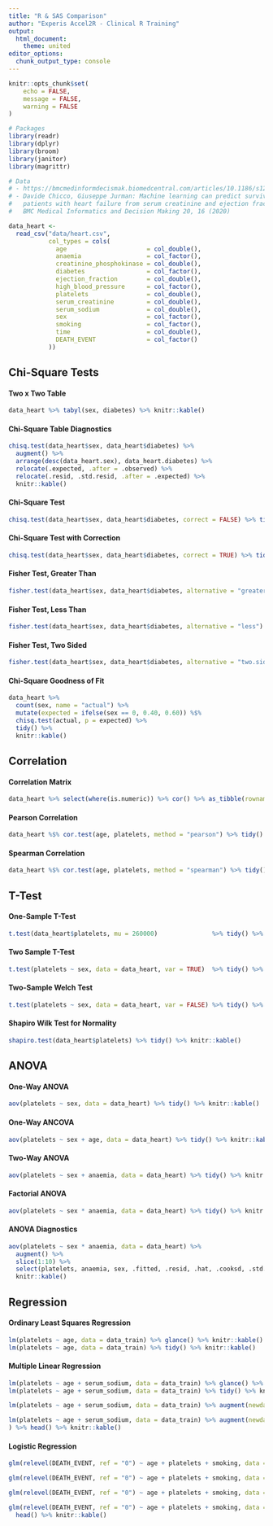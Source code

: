 ---
title: "R & SAS Comparison"
author: "Experis Accel2R - Clinical R Training"
output: 
  html_document:
    theme: united
editor_options: 
  chunk_output_type: console
---

```{r setup, include=FALSE}
knitr::opts_chunk$set(
	echo = FALSE,
	message = FALSE,
	warning = FALSE
)

# Packages
library(readr)
library(dplyr)
library(broom)
library(janitor)
library(magrittr)

# Data
# - https://bmcmedinformdecismak.biomedcentral.com/articles/10.1186/s12911-020-1023-5
# - Davide Chicco, Giuseppe Jurman: Machine learning can predict survival of
#   patients with heart failure from serum creatinine and ejection fraction alone.
#   BMC Medical Informatics and Decision Making 20, 16 (2020)

data_heart <-
  read_csv("data/heart.csv",
           col_types = cols(
             age                      = col_double(),
             anaemia                  = col_factor(),
             creatinine_phosphokinase = col_double(),
             diabetes                 = col_factor(),
             ejection_fraction        = col_double(),
             high_blood_pressure      = col_factor(),
             platelets                = col_double(),
             serum_creatinine         = col_double(),
             serum_sodium             = col_double(),
             sex                      = col_factor(),
             smoking                  = col_factor(),
             time                     = col_double(),
             DEATH_EVENT              = col_factor()
           ))


```

## Chi-Square Tests

#### Two x Two Table
```{r}
data_heart %>% tabyl(sex, diabetes) %>% knitr::kable()
```

#### Chi-Square Table Diagnostics
```{r}
chisq.test(data_heart$sex, data_heart$diabetes) %>% 
  augment() %>% 
  arrange(desc(data_heart.sex), data_heart.diabetes) %>% 
  relocate(.expected, .after = .observed) %>% 
  relocate(.resid, .std.resid, .after = .expected) %>% 
  knitr::kable()
```

#### Chi-Square Test
```{r}
chisq.test(data_heart$sex, data_heart$diabetes, correct = FALSE) %>% tidy() %>% knitr::kable()
```

#### Chi-Square Test with Correction
```{r}
chisq.test(data_heart$sex, data_heart$diabetes, correct = TRUE) %>% tidy() %>% knitr::kable()
```

#### Fisher Test, Greater Than
```{r}
fisher.test(data_heart$sex, data_heart$diabetes, alternative = "greater") %>% tidy() %>% knitr::kable()
```

#### Fisher Test, Less Than
```{r}
fisher.test(data_heart$sex, data_heart$diabetes, alternative = "less") %>% tidy() %>% knitr::kable()
```

#### Fisher Test, Two Sided
```{r}
fisher.test(data_heart$sex, data_heart$diabetes, alternative = "two.sided") %>% tidy() %>% knitr::kable()
```

#### Chi-Square Goodness of Fit
```{r}
data_heart %>%
  count(sex, name = "actual") %>%
  mutate(expected = ifelse(sex == 0, 0.40, 0.60)) %$%
  chisq.test(actual, p = expected) %>% 
  tidy() %>% 
  knitr::kable()
```

## Correlation

#### Correlation Matrix
```{r}
data_heart %>% select(where(is.numeric)) %>% cor() %>% as_tibble(rownames = "var_name") %>% knitr::kable()
```

#### Pearson Correlation
```{r}
data_heart %$% cor.test(age, platelets, method = "pearson") %>% tidy()  %>% knitr::kable()
```

#### Spearman Correlation
```{r}
data_heart %$% cor.test(age, platelets, method = "spearman") %>% tidy() %>% knitr::kable()
```

## T-Test

#### One-Sample T-Test
```{r}
t.test(data_heart$platelets, mu = 260000)               %>% tidy() %>% knitr::kable()
```

#### Two Sample T-Test
```{r}
t.test(platelets ~ sex, data = data_heart, var = TRUE)  %>% tidy() %>% knitr::kable()
```

#### Two-Sample Welch Test
```{r}
t.test(platelets ~ sex, data = data_heart, var = FALSE) %>% tidy() %>% knitr::kable()
```

#### Shapiro Wilk Test for Normality
```{r}
shapiro.test(data_heart$platelets) %>% tidy() %>% knitr::kable()
```

## ANOVA

#### One-Way ANOVA
```{r}
aov(platelets ~ sex, data = data_heart) %>% tidy() %>% knitr::kable()
```

#### One-Way ANCOVA
```{r}
aov(platelets ~ sex + age, data = data_heart) %>% tidy() %>% knitr::kable()
```

#### Two-Way ANOVA
```{r}
aov(platelets ~ sex + anaemia, data = data_heart) %>% tidy() %>% knitr::kable()
```

#### Factorial ANOVA
```{r}
aov(platelets ~ sex * anaemia, data = data_heart) %>% tidy() %>% knitr::kable()
```

#### ANOVA Diagnostics
```{r}
aov(platelets ~ sex * anaemia, data = data_heart) %>% 
  augment() %>% 
  slice(1:10) %>% 
  select(platelets, anaemia, sex, .fitted, .resid, .hat, .cooksd, .std.resid, .sigma) %>% 
  knitr::kable()
```

## Regression

#### Ordinary Least Squares Regression
```{r}
lm(platelets ~ age, data = data_train) %>% glance() %>% knitr::kable()
lm(platelets ~ age, data = data_train) %>% tidy() %>% knitr::kable()
```

#### Multiple Linear Regression
```{r}
lm(platelets ~ age + serum_sodium, data = data_train) %>% glance() %>% knitr::kable()
lm(platelets ~ age + serum_sodium, data = data_train) %>% tidy() %>% knitr::kable()

lm(platelets ~ age + serum_sodium, data = data_train) %>% augment(newdata = data_valid) %>% head() %>% knitr::kable()

lm(platelets ~ age + serum_sodium, data = data_train) %>% augment(newdata = tibble(age = 50, serum_sodium = 130, platelets = 225000)
) %>% head() %>% knitr::kable()


```

#### Logistic Regression
```{r}
glm(relevel(DEATH_EVENT, ref = "0") ~ age + platelets + smoking, data = data_train, family = "binomial") %>% glance() %>% knitr::kable()

glm(relevel(DEATH_EVENT, ref = "0") ~ age + platelets + smoking, data = data_train, family = "binomial") %>% tidy() %>% knitr::kable()

glm(relevel(DEATH_EVENT, ref = "0") ~ age + platelets + smoking, data = data_train, family = "binomial") %>% tidy(conf.int = TRUE, exponentiate = TRUE) %>% knitr::kable()

glm(relevel(DEATH_EVENT, ref = "0") ~ age + platelets + smoking, data = data_train, family = "binomial") %>% augment(new_data = data_valid, type.predict = "response") %>% 
  head() %>% knitr::kable()
```

